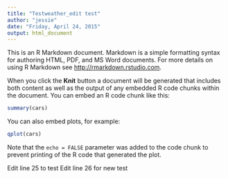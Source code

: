 ```yaml
---
title: "Testweather_edit test"
author: "jessie"
date: "Friday, April 24, 2015"
output: html_document
---
```


This is an R Markdown document. Markdown is a simple formatting syntax for authoring HTML, PDF, and MS Word documents. For more details on using R Markdown see <http://rmarkdown.rstudio.com>.

When you click the **Knit** button a document will be generated that includes both content as well as the output of any embedded R code chunks within the document. You can embed an R code chunk like this:

```r
summary(cars)
```

You can also embed plots, for example:

```r
qplot(cars)
```

Note that the `echo = FALSE` parameter was added to the code chunk to prevent printing of the R code that generated the plot.


Edit line 25 to test
Edit line 26 for new test